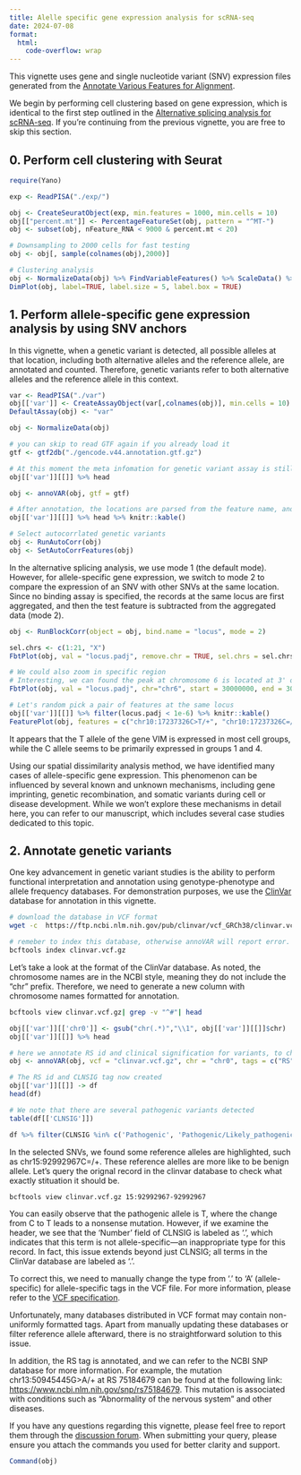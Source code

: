 ```yaml
---
title: Alelle specific gene expression analysis for scRNA-seq
date: 2024-07-08
format:
  html:
    code-overflow: wrap
---
```

This vignette uses gene and single nucleotide variant (SNV) expression files generated from the [Annotate Various Features for Alignment](anno.Rmd).


We begin by performing cell clustering based on gene expression, which is identical to the first step outlined in the [Alternative splicing analysis for scRNA-seq](Yano_AS.Rmd). If you're continuing from the previous vignette, you are free to skip this section.

## 0. Perform cell clustering with Seurat
```r
require(Yano)

exp <- ReadPISA("./exp/")

obj <- CreateSeuratObject(exp, min.features = 1000, min.cells = 10)
obj[["percent.mt"]] <- PercentageFeatureSet(obj, pattern = "^MT-")
obj <- subset(obj, nFeature_RNA < 9000 & percent.mt < 20)

# Downsampling to 2000 cells for fast testing
obj <- obj[, sample(colnames(obj),2000)]

# Clustering analysis
obj <- NormalizeData(obj) %>% FindVariableFeatures() %>% ScaleData() %>%  RunPCA(verbose=FALSE) %>% FindNeighbors(dims = 1:10, verbose=FALSE) %>% FindClusters(resolution = 0.1, verbose=FALSE) %>% RunUMAP(dims=1:10, verbose=FALSE)
DimPlot(obj, label=TRUE, label.size = 5, label.box = TRUE)
```
## 1. Perform allele-specific gene expression analysis by using SNV anchors

In this vignette, when a genetic variant is detected, all possible alleles at that location, including both alternative alleles and the reference allele, are annotated and counted. Therefore, genetic variants refer to both alternative alleles and the reference allele in this context.
```r
var <- ReadPISA("./var")
obj[['var']] <- CreateAssayObject(var[,colnames(obj)], min.cells = 10)
DefaultAssay(obj) <- "var"

obj <- NormalizeData(obj)

# you can skip to read GTF again if you already load it
gtf <- gtf2db("./gencode.v44.annotation.gtf.gz")

# At this moment the meta infomation for genetic variant assay is still empty
obj[['var']][[]] %>% head

obj <- annoVAR(obj, gtf = gtf)

# After annotation, the locations are parsed from the feature name, and overlapped gene are also annotated.
obj[['var']][[]] %>% head %>% knitr::kable()

# Select autocorrlated genetic variants 
obj <- RunAutoCorr(obj)
obj <- SetAutoCorrFeatures(obj)
```

In the alternative splicing analysis, we use mode 1 (the default mode). However, for allele-specific gene expression, we switch to mode 2 to compare the expression of an SNV with other SNVs at the same location. Since no binding assay is specified, the records at the same locus are first aggregated, and then the test feature is subtracted from the aggregated data (mode 2).

```r
obj <- RunBlockCorr(object = obj, bind.name = "locus", mode = 2)

sel.chrs <- c(1:21, "X")
FbtPlot(obj, val = "locus.padj", remove.chr = TRUE, sel.chrs = sel.chrs)

# We could also zoom in specific region
# Interesting, we can found the peak at chromosome 6 is located at 3' of gene HLA-J
FbtPlot(obj, val = "locus.padj", chr="chr6", start = 30000000, end = 30020000, gtf = gtf)

# Let's random pick a pair of features at the same locus
obj[['var']][[]] %>% filter(locus.padj < 1e-6) %>% knitr::kable()
FeaturePlot(obj, features = c("chr10:17237326C>T/+", "chr10:17237326C=/+", "VIM" ), order=TRUE, pt.size = 1, ncol=3)
```
It appears that the T allele of the gene VIM is expressed in most cell groups, while the C allele seems to be primarily expressed in groups 1 and 4.

Using our spatial dissimilarity analysis method, we have identified many cases of allele-specific gene expression. This phenomenon can be influenced by several known and unknown mechanisms, including gene imprinting, genetic recombination, and somatic variants during cell or disease development. While we won't explore these mechanisms in detail here, you can refer to our manuscript, which includes several case studies dedicated to this topic.

## 2. Annotate genetic variants
One key advancement in genetic variant studies is the ability to perform functional interpretation and annotation using genotype-phenotype and allele frequency databases. For demonstration purposes, we use the [ClinVar](https://www.ncbi.nlm.nih.gov/clinvar/) database for annotation in this vignette.
```bash
# download the database in VCF format
wget -c  https://ftp.ncbi.nlm.nih.gov/pub/clinvar/vcf_GRCh38/clinvar.vcf.gz

# remeber to index this database, otherwise annoVAR will report error.
bcftools index clinvar.vcf.gz
```

Let's take a look at the format of the ClinVar database. As noted, the chromosome names are in the NCBI style, meaning they do not include the "chr" prefix. Therefore, we need to generate a new column with chromosome names formatted for annotation.
```bash
bcftools view clinvar.vcf.gz| grep -v "^#"| head
```


```r
obj[['var']][['chr0']] <- gsub("chr(.*)","\\1", obj[['var']][[]]$chr)
obj[['var']][[]] %>% head

# here we annotate RS id and clinical signification for variants, to check the VCF header for all possible tags
obj <- annoVAR(obj, vcf = "clinvar.vcf.gz", chr = "chr0", tags = c("RS", "CLNSIG"))

# The RS id and CLNSIG tag now created
obj[['var']][[]] -> df
head(df)

# We note that there are several pathogenic variants detected
table(df[['CLNSIG']])

df %>% filter(CLNSIG %in% c('Pathogenic', 'Pathogenic/Likely_pathogenic', 'Pathogenic|risk_factor'))
```

In the selected SNVs, we found some reference alleles are highlighted, such as chr15:92992967C=/+. These reference alelles are more like to be benign allele. Let's query the orignal record in the clinvar database to check what exactly stituation it should be.

```bash
bcftools view clinvar.vcf.gz 15:92992967-92992967
```

You can easily observe that the pathogenic allele is T, where the change from C to T leads to a nonsense mutation. However, if we examine the header, we see that the 'Number' field of CLNSIG is labeled as '.', which indicates that this term is not allele-specific—an inappropriate type for this record. In fact, this issue extends beyond just CLNSIG; all terms in the ClinVar database are labeled as '.'.

To correct this, we need to manually change the type from '.' to 'A' (allele-specific) for allele-specific tags in the VCF file. For more information, please refer to the [VCF specification](https://samtools.github.io/hts-specs/VCFv4.2.pdf).

Unfortunately, many databases distributed in VCF format may contain non-uniformly formatted tags. Apart from manually updating these databases or filter reference allele afterward, there is no straightforward solution to this issue.

In addition, the RS tag is annotated, and we can refer to the NCBI SNP database for more information. For example, the mutation chr13:50945445G>A/+ at RS 75184679 can be found at the following link: [https://www.ncbi.nlm.nih.gov/snp/rs75184679](https://www.ncbi.nlm.nih.gov/snp/rs75184679). This mutation is associated with conditions such as "Abnormality of the nervous system" and other diseases.




If you have any questions regarding this vignette, please feel free to report them through the [discussion forum](https://github.com/shiquan/Yano/discussions). When submitting your query, please ensure you attach the commands you used for better clarity and support.
```r
Command(obj)
```

